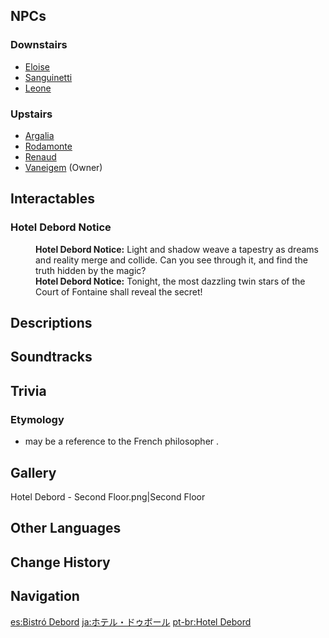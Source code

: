 {{Location Infobox
|image        = <gallery>
Hotel Debord.png|Exterior
Hotel Debord Interior.png|Interior
Point of Interest Hotel Debord Map Location.png|Map
</gallery>
|icon         = Icon Hotel Debord.png
|type         = Point of Interest
|type2        = Instance
|region       = Fontaine
|area         = Court of Fontaine Region
|subarea      = Court of Fontaine
|poi          = Court of Fontaine: Quartier Narbonnais
}}
{{Location Intro|description=<p>The hotel owner invites artists to perform at the restaurant.</p>}}

==NPCs==
===Downstairs===
* [[Eloise]]
* [[Sanguinetti]]
* [[Leone]]

===Upstairs===
* [[Argalia]]
* [[Rodamonte]]
* [[Renaud]]
* [[Vaneigem]] (Owner)

==Interactables==
===Hotel Debord Notice===
{{Dialogue Start}}
:'''Hotel Debord Notice:''' Light and shadow weave a tapestry as dreams and reality merge and collide. Can you see through it, and find the truth hidden by the magic?
:'''Hotel Debord Notice:''' Tonight, the most dazzling twin stars of the Court of Fontaine shall reveal the secret!
{{Dialogue End}}

==Descriptions==
{{Description|A famous restaurant in [[Court of Fontaine: Quartier Narbonnais|Quartier Narbonnais]]. Its [[Vaneigem|owner]] believes that "art is the best seasoning for good food," and will often invite artists from various walks of life to perform at the restaurant. The intricate interior design also ensures that guests will be able to view the performances no matter where they sit. For those who love art, such displays may be even lovelier than choice food!|[[Map]] Description}}

==Soundtracks==
{{Soundtracks by Category Table|type=location}}
<!--
==Lore==
-->
==Trivia==
===Etymology===
* {{Fr|Debord}} may be a reference to the French philosopher {{w|Guy Debord}}.

==Gallery==
<gallery>
Hotel Debord - Second Floor.png|Second Floor
</gallery>
<!--
==Video Guides==
{{EVT
|video   = 
|caption = 
}}
-->

==Other Languages==
{{Other Languages
|en        = Hotel Debord
|zhs       = 德波大饭店
|zhs_rm    = Débō Dà-fàndiàn
|zht       = 德波大飯店
|zht_rm    = Débō Dà-fàndiàn
|zh_tl     = Debord Grand Hotel
|ja        = ホテル・ドゥボール
|ja_rm     = Hoteru Dubooru
|ko        = 드보르 호텔
|ko_tl     = Debord Hotel
|es        = Bistró Debord
|es_tl     = Bistro Debord
|fr        = Hôtel Debord
|fr_tl     = Debord Hotel
|ru        = Дебор Отель
|ru_tl     = Hotel Debord
|th        = โรงแรม Debord
|th_rm     = 
|th_tl     = 
|vi        = Khách Sạn Debord
|vi_tl     = 
|de        = Hotel Debord
|id        = Hotel Debord
|pt        = Hotel Debord
|tr        = Debord Oteli
|tr_tl     = Debord Hotel
|it        = Hotel Débord
}}

==Change History==
{{Change History|4.0}}

==Navigation==
{{PoI Navbox|Fontaine}}

[[es:Bistró Debord]]
[[ja:ホテル・ドゥボール]]
[[pt-br:Hotel Debord]]